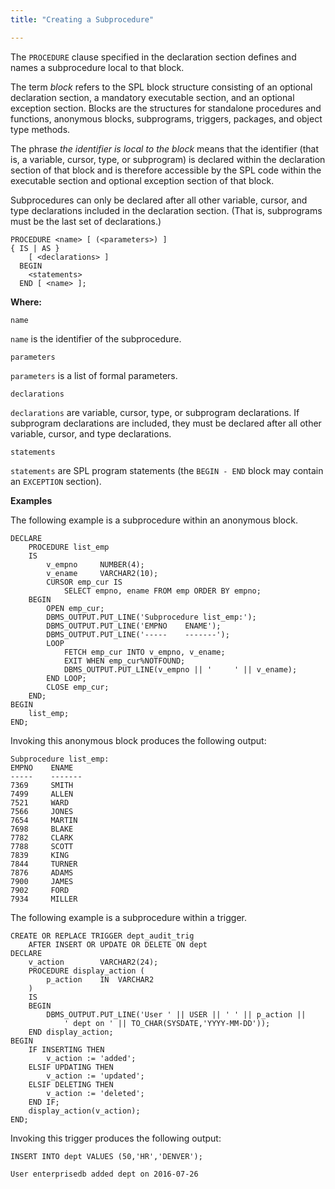```yaml
---
title: "Creating a Subprocedure"

---
```


<div id="creating_a_subprocedure" class="registered_link"></div>

The `PROCEDURE` clause specified in the declaration section defines and names a subprocedure local to that block.

The term *block* refers to the SPL block structure consisting of an optional declaration section, a mandatory executable section, and an optional exception section. Blocks are the structures for standalone procedures and functions, anonymous blocks, subprograms, triggers, packages, and object type methods.

The phrase *the identifier is local to the block* means that the identifier (that is, a variable, cursor, type, or subprogram) is declared within the declaration section of that block and is therefore accessible by the SPL code within the executable section and optional exception section of that block.

Subprocedures can only be declared after all other variable, cursor, and type declarations included in the declaration section. (That is, subprograms must be the last set of declarations.)

```text
PROCEDURE <name> [ (<parameters>) ]
{ IS | AS }
    [ <declarations> ]
  BEGIN
    <statements>
  END [ <name> ];
```

**Where:**

`name`

 `name` is the identifier of the subprocedure.

`parameters`

 `parameters` is a list of formal parameters.

`declarations`

 `declarations` are variable, cursor, type, or subprogram declarations. If subprogram declarations are included, they must be declared after all other variable, cursor, and type declarations.

`statements`

 `statements` are SPL program statements (the `BEGIN - END` block may contain an `EXCEPTION` section).

**Examples**

The following example is a subprocedure within an anonymous block.

```text
DECLARE
    PROCEDURE list_emp
    IS
        v_empno     NUMBER(4);
        v_ename     VARCHAR2(10);
        CURSOR emp_cur IS
            SELECT empno, ename FROM emp ORDER BY empno;
    BEGIN
        OPEN emp_cur;
        DBMS_OUTPUT.PUT_LINE('Subprocedure list_emp:');
        DBMS_OUTPUT.PUT_LINE('EMPNO    ENAME');
        DBMS_OUTPUT.PUT_LINE('-----    -------');
        LOOP
            FETCH emp_cur INTO v_empno, v_ename;
            EXIT WHEN emp_cur%NOTFOUND;
            DBMS_OUTPUT.PUT_LINE(v_empno || '     ' || v_ename);
        END LOOP;
        CLOSE emp_cur;
    END;
BEGIN
    list_emp;
END;
```

Invoking this anonymous block produces the following output:

```text
Subprocedure list_emp:
EMPNO    ENAME
-----    -------
7369     SMITH
7499     ALLEN
7521     WARD
7566     JONES
7654     MARTIN
7698     BLAKE
7782     CLARK
7788     SCOTT
7839     KING
7844     TURNER
7876     ADAMS
7900     JAMES
7902     FORD
7934     MILLER
```

The following example is a subprocedure within a trigger.

```text
CREATE OR REPLACE TRIGGER dept_audit_trig
    AFTER INSERT OR UPDATE OR DELETE ON dept
DECLARE
    v_action        VARCHAR2(24);
    PROCEDURE display_action (
        p_action    IN  VARCHAR2
    )
    IS
    BEGIN
        DBMS_OUTPUT.PUT_LINE('User ' || USER || ' ' || p_action ||
            ' dept on ' || TO_CHAR(SYSDATE,'YYYY-MM-DD'));
    END display_action;
BEGIN
    IF INSERTING THEN
        v_action := 'added';
    ELSIF UPDATING THEN
        v_action := 'updated';
    ELSIF DELETING THEN
        v_action := 'deleted';
    END IF;
    display_action(v_action);
END;
```

Invoking this trigger produces the following output:

```text
INSERT INTO dept VALUES (50,'HR','DENVER');

User enterprisedb added dept on 2016-07-26
```
